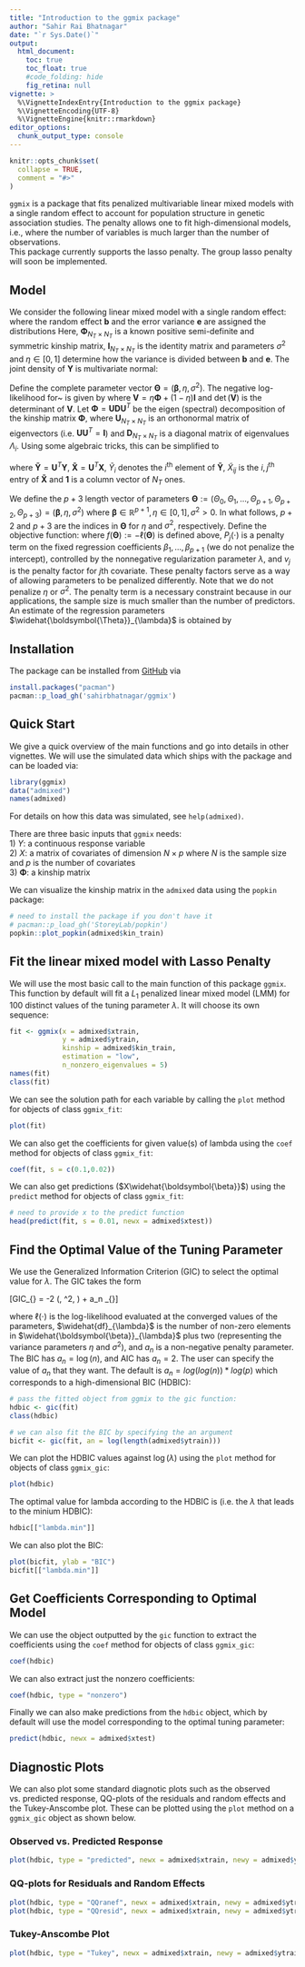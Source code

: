 ```yaml
---
title: "Introduction to the ggmix package"
author: "Sahir Rai Bhatnagar"
date: "`r Sys.Date()`"
output:
  html_document:
    toc: true
    toc_float: true
    #code_folding: hide
    fig_retina: null
vignette: >
  %\VignetteIndexEntry{Introduction to the ggmix package}
  %\VignetteEncoding{UTF-8}
  %\VignetteEngine{knitr::rmarkdown}
editor_options: 
  chunk_output_type: console
---
```


```r
knitr::opts_chunk$set(
  collapse = TRUE,
  comment = "#>"
)
```


`ggmix` is a package that fits penalized multivariable linear mixed models with a single random effect to account for population structure in genetic association studies. The penalty allows one to fit high-dimensional models, i.e., where the number of variables is much larger than the number of observations.  
This package currently supports the lasso penalty. The group lasso penalty will soon be implemented. 

## Model 

We consider the following linear mixed model with a single random effect:
\begin{equation}
\mathbf{Y} = \mathbf{X} \boldsymbol{\beta} + \mathbf{b} + \mathbf{e}
\end{equation}
where the random effect $\mathbf{b}$ and the error variance $\mathbf{e}$ are assigned the distributions
\begin{equation}
\mathbf{b} \sim \mathcal{N}(0, \eta \sigma^2 \boldsymbol{\Phi}) \qquad \mathbf{e} \sim \mathcal{N}(0, (1-\eta)\sigma^2 \mathbf{I})
\end{equation}
Here, $\boldsymbol{\Phi}_{N_T \times N_T}$ is a known positive semi-definite and symmetric kinship matrix, $\mathbf{I}_{N_T \times N_T}$ is the identity matrix and parameters $\sigma^2$ and $\eta \in [0,1]$ determine how the variance is divided between $\mathbf{b}$ and $\mathbf{e}$. The joint density of $\mathbf{Y}$ is multivariate normal:
\begin{equation}
\mathbf{Y} | (\boldsymbol{\beta}, \eta, \sigma^2) \sim \mathcal{N}(\mathbf{X} \boldsymbol{\beta}, \eta \sigma^2 \boldsymbol{\Phi} + (1-\eta)\sigma^2 \mathbf{I}) \label{eq:prinen}
\end{equation}  

Define the complete parameter vector $\boldsymbol{\Theta} = \left(\boldsymbol{\beta}, \eta, \sigma^2 \right)$. The negative log-likelihood for~\eqref{eq:prinen} is given by
\begin{align}
-\ell(\boldsymbol{\Theta}) & \propto \frac{N_T}{2}\log(\sigma^2) + \frac{1}{2}\log\left(\det(\mathbf{V})\right) + \frac{1}{2\sigma^2} \left(\mathbf{Y} - \mathbf{X} \boldsymbol{\beta}\right)^T \mathbf{V}^{-1} \left(\mathbf{Y} - \mathbf{X} \boldsymbol{\beta}\right)  \label{eq:LogLike} 
\end{align}
where $\mathbf{V} = \eta \boldsymbol{\Phi} + (1-\eta) \mathbf{I}$ and $\det(\mathbf{V})$ is the determinant of $\mathbf{V}$. Let $\boldsymbol{\Phi} = \mathbf{U} \mathbf{D} \mathbf{U}^T$ be the eigen (spectral) decomposition of the kinship matrix $\boldsymbol{\Phi}$, where $\mathbf{U}_{N_T \times N_T}$ is an orthonormal matrix of eigenvectors (i.e. $\mathbf{U} \mathbf{U}^T = \mathbf{I}$) and $\mathbf{D}_{N_T \times N_T}$ is a diagonal matrix of eigenvalues $\Lambda_i$. Using some algebraic tricks, this can be simplified to  

\begin{align}
-\ell(\boldsymbol{\Theta}) & = \frac{N_T}{2}\log(\sigma^2) + \frac{1}{2} \sum_{i=1}^{N_T} \log(1 + \eta (\Lambda_i-1)) + \frac{1}{2\sigma^2} \sum_{i=1}^{N_T}\frac{\left(  \tilde{Y}_i - \sum_{j=0}^{p}\tilde{X}_{ij+1}\beta_j \right) ^2}{1 + \eta (\Lambda_i-1)}  \label{eq:LikeFinal}
\end{align}

where $\mathbf{\tilde{Y}} = \mathbf{U}^T \mathbf{Y}$, $\mathbf{\tilde{X}} = \mathbf{U}^T \mathbf{X}$, $\tilde{Y}_i$ denotes the $i^{\textrm{th}}$ element of $\mathbf{\tilde{Y}}$, $\tilde{X}_{ij}$ is the $i,j^{\textrm{th}}$ entry of $\mathbf{\tilde{X}}$ and $\mathbf{1}$ is a column vector of $N_T$ ones.  

We define the $p+3$  length vector of parameters $\boldsymbol{\Theta} := \left(\Theta_0, \Theta_1, \ldots, \Theta_{p+1}, \Theta_{p+2}, \Theta_{p+3}\right) =  \left(\boldsymbol{\beta}, \eta, \sigma^2 \right)$ where $\boldsymbol{\beta} \in \mathbb{R}^{p+1}, \eta \in [0,1], \sigma^2 >0$. In what follows, $p+2$ and $p+3$ are the indices in $\boldsymbol{\Theta}$ for $\eta$ and $\sigma^2$, respectively. Define the objective function:
\begin{equation}
Q_{\lambda}(\boldsymbol{\Theta}) = f(\boldsymbol{\Theta}) + \lambda \sum_{j\neq 0} v_j P_j(\beta_j)
\end{equation}
where $f(\boldsymbol{\Theta}):=-\ell(\boldsymbol{\Theta})$ is defined above, $P_j(\cdot)$ is a penalty term on the fixed regression coefficients $\beta_1, \ldots, \beta_{p+1}$ (we do not penalize the intercept), controlled by the nonnegative regularization parameter $\lambda$, and $v_j$ is the penalty factor for $j$th covariate. These penalty factors serve as a way of allowing parameters to be penalized differently. Note that we do not penalize $\eta$ or $\sigma^2$. The penalty term is a necessary constraint because in our applications, the sample size is much smaller than the number of predictors. An estimate of the regression parameters $\widehat{\boldsymbol{\Theta}}_{\lambda}$ is obtained by
\begin{equation}
\widehat{\boldsymbol{\Theta}}_{\lambda} = \arg\min_{\boldsymbol{\Theta}} Q_{\lambda}(\boldsymbol{\Theta}) \label{eq:estimator}
\end{equation} 


## Installation

The package can be installed from [GitHub](https://github.com/sahirbhatnagar/ggmix) via


```r
install.packages("pacman")
pacman::p_load_gh('sahirbhatnagar/ggmix')
```



## Quick Start

We give a quick overview of the main functions and go into details in other vignettes. We will use the simulated data which ships with the package and can be loaded via:

```r
library(ggmix)
data("admixed")
names(admixed)
```
For details on how this data was simulated, see `help(admixed)`.  

There are three basic inputs that `ggmix` needs:  
1) $Y$: a continuous response variable  
2) $X$: a matrix of covariates of dimension $N \times p$ where $N$ is the sample size and $p$ is the number of covariates  
3) $\boldsymbol{\Phi}$: a kinship matrix  

We can visualize the kinship matrix in the `admixed` data using the `popkin` package:  

```r
# need to install the package if you don't have it
# pacman::p_load_gh('StoreyLab/popkin')
popkin::plot_popkin(admixed$kin_train)
```

## Fit the linear mixed model with Lasso Penalty

We will use the most basic call to the main function of this package `ggmix`. This function by default will fit a $L_1$ penalized linear mixed model (LMM) for 100 distinct values of the tuning parameter $\lambda$. It will choose its own sequence:  

```r
fit <- ggmix(x = admixed$xtrain, 
             y = admixed$ytrain, 
             kinship = admixed$kin_train, 
             estimation = "low",
             n_nonzero_eigenvalues = 5)
names(fit)
class(fit)
```

We can see the solution path for each variable by calling the `plot` method for objects of class `ggmix_fit`:  

```r
plot(fit)
```

We can also get the coefficients for given value(s) of lambda using the `coef` method for objects of class `ggmix_fit`:  

```r
coef(fit, s = c(0.1,0.02))
```

We can also get predictions ($X\widehat{\boldsymbol{\beta}}$) using the `predict` method for objects of class `ggmix_fit`:  

```r
# need to provide x to the predict function
head(predict(fit, s = 0.01, newx = admixed$xtest))
```


## Find the Optimal Value of the Tuning Parameter

We use the Generalized Information Criterion (GIC) to select the optimal value for $\lambda$. The GIC takes the form  

\[GIC_{\lambda} = -2 \ell(\widehat{\boldsymbol{\beta}}, \widehat{\sigma}^2, \widehat{\eta}) + a_n \cdot \widehat{df}_{\lambda}\]

where $\ell(\cdot)$ is the log-likelihood evaluated at the converged values of the parameters,  $\widehat{df}_{\lambda}$ is the number of non-zero elements in $\widehat{\boldsymbol{\beta}}_{\lambda}$ plus two (representing the variance parameters $\eta$ and $\sigma^2$), and $a_n$ is a non-negative penalty parameter. The BIC has $a_n = \log(n)$, and AIC has $a_n = 2$.  The user can specify the value of $a_n$ that they want. The default is $a_n = log(log(n)) * log(p)$ which corresponds to a high-dimensional BIC (HDBIC): 

```r
# pass the fitted object from ggmix to the gic function:
hdbic <- gic(fit)
class(hdbic)

# we can also fit the BIC by specifying the an argument
bicfit <- gic(fit, an = log(length(admixed$ytrain)))
```

We can plot the HDBIC values against $\log(\lambda)$ using the `plot` method for objects of class `ggmix_gic`:  

```r
plot(hdbic)
```

The optimal value for lambda according to the HDBIC is (i.e. the $\lambda$ that leads to the minium HDBIC):

```r
hdbic[["lambda.min"]]
```


We can also plot the BIC:

```r
plot(bicfit, ylab = "BIC")
bicfit[["lambda.min"]]
```


## Get Coefficients Corresponding to Optimal Model

We can use the object outputted by the `gic` function to extract the coefficients using the `coef` method for objects of class `ggmix_gic`:  

```r
coef(hdbic)
```

We can also extract just the nonzero coefficients:

```r
coef(hdbic, type = "nonzero")
```


Finally we can also make predictions from the `hdbic` object, which by default will use the model corresponding to the optimal tuning parameter:

```r
predict(hdbic, newx = admixed$xtest)
```


## Diagnostic Plots

We can also plot some standard diagnotic plots such as the observed vs. predicted response, QQ-plots of the residuals and random effects and the Tukey-Anscombe plot. These can be plotted using the `plot` method on a `ggmix_gic` object as shown below.  


### Observed vs. Predicted Response

```r
plot(hdbic, type = "predicted", newx = admixed$xtrain, newy = admixed$ytrain)
```


### QQ-plots for Residuals and Random Effects

```r
plot(hdbic, type = "QQranef", newx = admixed$xtrain, newy = admixed$ytrain)
plot(hdbic, type = "QQresid", newx = admixed$xtrain, newy = admixed$ytrain)
```


### Tukey-Anscombe Plot

```r
plot(hdbic, type = "Tukey", newx = admixed$xtrain, newy = admixed$ytrain)
```



